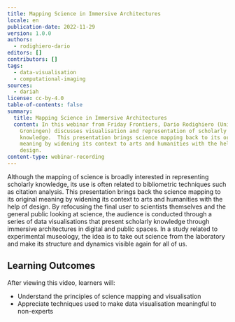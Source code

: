 ```yaml
---
title: Mapping Science in Immersive Architectures
locale: en
publication-date: 2022-11-29
version: 1.0.0
authors:
  - rodighiero-dario
editors: []
contributors: []
tags:
  - data-visualisation
  - computational-imaging
sources:
  - dariah
license: cc-by-4.0
table-of-contents: false
summary:
  title: Mapping Science in Immersive Architectures
  content: In this webinar from Friday Frontiers, Dario Rodighiero (University of
    Groningen) discusses visualisation and representation of scholarly
    knowledge.  This presentation brings science mapping back to its original
    meaning by widening its context to arts and humanities with the help of
    design.
content-type: webinar-recording
---
```

Although the mapping of science is broadly interested in representing scholarly knowledge, its use is often related to bibliometric techniques such as citation analysis. This presentation brings back the science mapping to its original meaning by widening its context to arts and humanities with the help of design. By refocusing the final user to scientists themselves and the general public looking at science, the audience is conducted through a series of data visualisations that present scholarly knowledge through immersive architectures in digital and public spaces. In a study related to experimental museology, the idea is to take out science from the laboratory and make its structure and dynamics visible again for all of us.

## L﻿earning Outcomes

A﻿fter viewing this video, learners will:

* U﻿nderstand the principles of science mapping and visualisation
* A﻿ppreciate techniques used to make data visualisation meaningful to non-experts

<VideoCard provider="youtube" id="1pqhYoYfZC0" title="Mapping Science in Immersive Architectures" image="/assets/content/assets/en/resources/hosted/mapping-science-in-immersive-architectures/dario-rodighiero-thumbnail.png" subtitle="Click here to view" />
